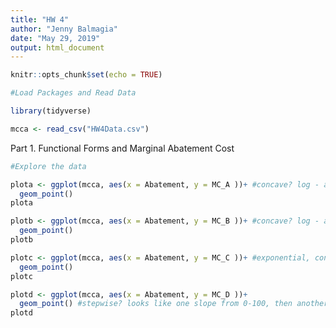 ```yaml
---
title: "HW 4"
author: "Jenny Balmagia"
date: "May 29, 2019"
output: html_document
---
```


```r
knitr::opts_chunk$set(echo = TRUE)
```

```r
#Load Packages and Read Data 

library(tidyverse)

mcca <- read_csv("HW4Data.csv")
```

Part 1. Functional Forms and Marginal Abatement Cost
```r
#Explore the data

plota <- ggplot(mcca, aes(x = Abatement, y = MC_A ))+ #concave? log - asymptotic?
  geom_point()
plota

plotb <- ggplot(mcca, aes(x = Abatement, y = MC_B ))+ #concave? log - asymptotic?
  geom_point()
plotb

plotc <- ggplot(mcca, aes(x = Abatement, y = MC_C ))+ #exponential, convex, y = x^2
  geom_point()
plotc

plotd <- ggplot(mcca, aes(x = Abatement, y = MC_D ))+ 
  geom_point() #stepwise? looks like one slope from 0-100, then another from 100 - 150
plotd

```

